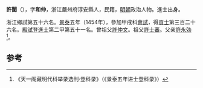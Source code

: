 '''許誾'''（{{bd|1421年||？}}），字'''和仲'''，浙江嚴州府淳安縣人，民籍，[[明朝|明朝]]政治人物。進士出身。

浙江鄉試第五十六名。[[景泰|景泰]]五年（1454年），參加甲戌科[[會試|會試]]，得[[貢士|貢士]]第三百二十六名。[[殿試|殿試]]登[[進士|進士]]第二甲第五十一名。曾祖父[[許仲文|許仲文]]。祖父[[許士蕃|許士蕃]]。父亲[[許永効|許永効]]<ref>《天一阁藏明代科举录选刊·登科录》（《景泰五年进士登科录》）</ref>。

==参考==
{{reflist}}
{{明朝人物小作品}}
{{景泰五年甲戌科殿試金榜}}